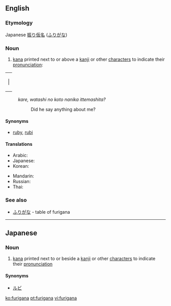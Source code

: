 ==English==

===Etymology===
Japanese [[振り仮名]] ([[ふりがな]])

===Noun===
{{wikipedia}}
{{en-noun|-}}

# [[kana]] printed next to or above a [[kanji]] or other [[character]]s to indicate their [[pronunciation]]:
{| cellpadding="0" cellspacing="24" 
| |{{furigana|[[彼]]、|[[かれ]]}}{{furigana|[[私]]の[[こと]]|[[わたし]]}}{{furigana|[[何か]]|[[なに]]}}{{furigana|言ってました？|[[いう|い]]}}
|}
:''kare, watashi no koto nanika ittemashita?''
::Did he say anything about me?

====Synonyms====
*[[ruby]], [[rubi]]

====Translations====
{{trans-top|furigana}}
* Arabic: {{t|ar|فوريغانا|f|tr=furigaana, furighaana|sc=Arab}}
* Japanese: {{t|ja|振り仮名|tr=ふりがな, furigana|sc=Jpan}}
* Korean: {{t|ko|후리가나|sc=Kore}}
{{trans-mid}}
* Mandarin: {{t|zh|振假名|tr=zhènjiǎmíng|sc=Hani}}
* Russian: {{t|ru|фуригана|f|tr=furigána|sc=Cyrl}}
* Thai: {{t|th|ฟุริงะนะ|sc=Thai}}
{{trans-bottom}}

===See also===
*[[ふりがな]] - table of furigana

----

==Japanese==
===Noun===
{{ja-noun|r|hira=ふりがな}} 
# {{ja-def|振り仮名}} [[kana]] printed next to or beside a [[kanji]] or other [[character]]s to indicate their [[pronunciation]]

====Synonyms====
*[[ルビ]]

[[ko:furigana]]
[[pt:furigana]]
[[vi:furigana]]